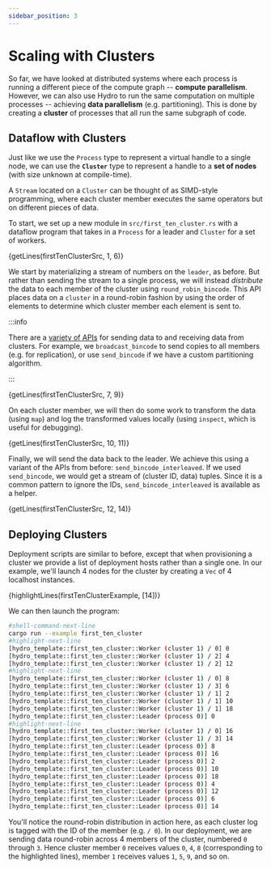 ```yaml
---
sidebar_position: 3
---
```


# Scaling with Clusters
So far, we have looked at distributed systems where each process is running a different piece of the compute graph -- **compute parallelism**. However, we can also use Hydro to run the same computation on multiple processes -- achieving **data parallelism** (e.g. partitioning). This is done by creating a **cluster** of processes that all run the same subgraph of code.

## Dataflow with Clusters
Just like we use the `Process` type to represent a virtual handle to a single node, we can use the **`Cluster`** type to represent a handle to a **set of nodes** (with size unknown at compile-time).

A `Stream` located on a `Cluster` can be thought of as SIMD-style programming, where each cluster member executes the same operators but on different pieces of data.

To start, we set up a new module in `src/first_ten_cluster.rs` with a dataflow program that takes in a `Process` for a leader and `Cluster` for a set of workers.

<CodeBlock language="rust" title="src/first_ten_cluster.rs">{getLines(firstTenClusterSrc, 1, 6)}</CodeBlock>

We start by materializing a stream of numbers on the `leader`, as before. But rather than sending the stream to a single process, we will instead _distribute_ the data to each member of the cluster using `round_robin_bincode`. This API places data on a `cluster` in a round-robin fashion by using the order of elements to determine which cluster member each element is sent to.

:::info

There are a [variety of APIs](pathname:///rustdoc/hydro_lang/stream/struct.Stream.html#impl-Stream%3CT,+L,+B%3E-2) for sending data to and receiving data from clusters. For example, we `broadcast_bincode` to send copies to all members (e.g. for replication), or use `send_bincode` if we have a custom partitioning algorithm.

:::

<CodeBlock language="rust" title="src/first_ten_cluster.rs">{getLines(firstTenClusterSrc, 7, 9)}</CodeBlock>

On each cluster member, we will then do some work to transform the data (using `map`) and log the transformed values locally (using `inspect`, which is useful for debugging).

<CodeBlock language="rust" title="src/first_ten_cluster.rs">{getLines(firstTenClusterSrc, 10, 11)}</CodeBlock>

Finally, we will send the data back to the leader. We achieve this using a variant of the APIs from before: `send_bincode_interleaved`. If we used `send_bincode`, we would get a stream of (cluster ID, data) tuples. Since it is a common pattern to ignore the IDs, `send_bincode_interleaved` is available as a helper.

<CodeBlock language="rust" title="src/first_ten_cluster.rs">{getLines(firstTenClusterSrc, 12, 14)}</CodeBlock>

## Deploying Clusters
Deployment scripts are similar to before, except that when provisioning a cluster we provide a list of deployment hosts rather than a single one. In our example, we'll launch 4 nodes for the cluster by creating a `Vec` of 4 localhost instances.

<CodeBlock language="rust" title="examples/first_ten_cluster.rs">{highlightLines(firstTenClusterExample, [14])}</CodeBlock>

We can then launch the program:
```bash
#shell-command-next-line
cargo run --example first_ten_cluster
#highlight-next-line
[hydro_template::first_ten_cluster::Worker (cluster 1) / 0] 0
[hydro_template::first_ten_cluster::Worker (cluster 1) / 2] 4
[hydro_template::first_ten_cluster::Worker (cluster 1) / 2] 12
#highlight-next-line
[hydro_template::first_ten_cluster::Worker (cluster 1) / 0] 8
[hydro_template::first_ten_cluster::Worker (cluster 1) / 3] 6
[hydro_template::first_ten_cluster::Worker (cluster 1) / 1] 2
[hydro_template::first_ten_cluster::Worker (cluster 1) / 1] 10
[hydro_template::first_ten_cluster::Worker (cluster 1) / 1] 18
[hydro_template::first_ten_cluster::Leader (process 0)] 0
#highlight-next-line
[hydro_template::first_ten_cluster::Worker (cluster 1) / 0] 16
[hydro_template::first_ten_cluster::Worker (cluster 1) / 3] 14
[hydro_template::first_ten_cluster::Leader (process 0)] 8
[hydro_template::first_ten_cluster::Leader (process 0)] 16
[hydro_template::first_ten_cluster::Leader (process 0)] 2
[hydro_template::first_ten_cluster::Leader (process 0)] 10
[hydro_template::first_ten_cluster::Leader (process 0)] 18
[hydro_template::first_ten_cluster::Leader (process 0)] 4
[hydro_template::first_ten_cluster::Leader (process 0)] 12
[hydro_template::first_ten_cluster::Leader (process 0)] 6
[hydro_template::first_ten_cluster::Leader (process 0)] 14
```

You'll notice the round-robin distribution in action here, as each cluster log is tagged with the ID of the member (e.g. `/ 0`). In our deployment, we are sending data round-robin across 4 members of the cluster, numbered `0` through `3`.  Hence cluster member `0` receives values `0`, `4`, `8` (corresponding to the highlighted lines),  member `1`  receives values `1`, `5`, `9`, and so on.
